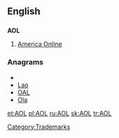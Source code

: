 ==English==

==={{initialism}}===
{{wikipedia}}
'''AOL'''

# {{trademark}} [[w:America Online|America Online]]

===Anagrams===
* {{alphagram|alo}}
* [[Lao#English|Lao]]
* [[OAL#English|OAL]]
* [[Ola#English|Ola]]


[[Category:Trademarks]]

[[et:AOL]]
[[pl:AOL]]
[[ru:AOL]]
[[sk:AOL]]
[[tr:AOL]]